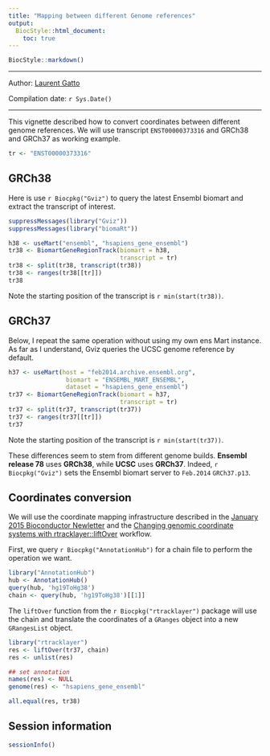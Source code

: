 ```yaml
---
title: "Mapping between different Genome references"
output:
  BiocStyle::html_document:
    toc: true
---
```


<!--
%\VignetteEngine{knitr::knitr}
%\VignetteIndexEntry{Ensembl and UCSC mapping}
%\VignettePackage{Pbase}
-->

```r
BiocStyle::markdown()
```

<hr />

Author: [Laurent Gatto](http://cpu.sysbiol.cam.ac.uk/)

Compilation date: `r Sys.Date()`

<hr />


This vignette described how to convert coordinates between different
genome references. We will use transcript `ENST00000373316` and GRCh38
and GRCh37 as working example.

```r
tr <- "ENST00000373316"
``` 

## GRCh38

Here is use `r Biocpkg("Gviz")` to query the latest Ensembl biomart
and extract the transcript of interest.

```r
suppressMessages(library("Gviz"))
suppressMessages(library("biomaRt"))

h38 <- useMart("ensembl", "hsapiens_gene_ensembl")
tr38 <- BiomartGeneRegionTrack(biomart = h38,
                               transcript = tr)
tr38 <- split(tr38, transcript(tr38))
tr38 <- ranges(tr38[[tr]])
tr38
```

Note the starting position of the transcript is `r min(start(tr38))`.

## GRCh37

Below, I repeat the same operation without using my own ens Mart
instance. As far as I understand, Gviz queries the UCSC genome
reference by default. 

```r
h37 <- useMart(host = "feb2014.archive.ensembl.org",
                biomart = "ENSEMBL_MART_ENSEMBL",
                dataset = "hsapiens_gene_ensembl")
tr37 <- BiomartGeneRegionTrack(biomart = h37,
                               transcript = tr)
tr37 <- split(tr37, transcript(tr37))
tr37 <- ranges(tr37[[tr]])
tr37
```

Note the starting position of the transcript is `r min(start(tr37))`.

These differences seem to stem from different genome builds. **Ensembl
release 78** uses **GRCh38**, while **UCSC** uses **GRCh37**. Indeed,
`r Biocpkg("Gviz")` sets the Ensembl biomart server to `Feb.2014`
`GRCh37.p13`.

## Coordinates conversion

We will use the coordinate mapping infrastructure described in the
[January 2015 Bioconductor Newletter](http://www.bioconductor.org/help/newsletters/2015_January/#coordinate-mapping)
and the
[Changing genomic coordinate systems with rtracklayer::liftOver](http://bioconductor.org/help/workflows/liftOver/)
workflow.

First, we query `r Biocpkg("AnnotationHub")` for a chain file to
perform the operation we want.

```r
library("AnnotationHub")
hub <- AnnotationHub()
query(hub, 'hg19ToHg38')
chain <- query(hub, 'hg19ToHg38')[[1]]
```

The `liftOver` function from the `r Biocpkg("rtracklayer")` package
will use the chain and translate the coordinates of a `GRanges` object
into a new `GRangesList` object.

```r
library("rtracklayer")
res <- liftOver(tr37, chain)
res <- unlist(res)

## set annotation
names(res) <- NULL
genome(res) <- "hsapiens_gene_ensembl"

all.equal(res, tr38)
```

## Session information

```r
sessionInfo()
```
